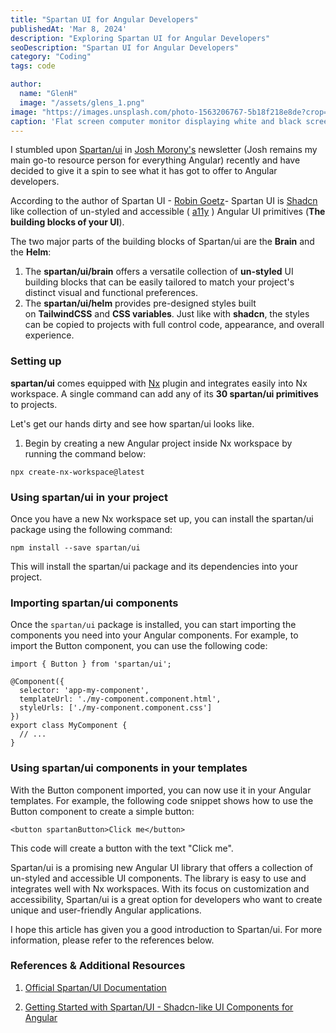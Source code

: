```yaml
---
title: "Spartan UI for Angular Developers"
publishedAt: 'Mar 8, 2024'
description: "Exploring Spartan UI for Angular Developers"
seoDescription: "Spartan UI for Angular Developers"
category: "Coding"
tags: code

author:
  name: "GlenH"
  image: "/assets/glens_1.png"
image: "https://images.unsplash.com/photo-1563206767-5b18f218e8de?crop=entropy&cs=tinysrgb&fit=max&fm=jpg&ixid=MnwxfDB8MXxyYW5kb218MHx8fHx8fHx8MTY4NDkyMDk4MA&ixlib=rb-4.0.3&q=80&utm_campaign=api-credit&utm_medium=referral&utm_source=unsplash_source&w=1080"
caption: 'Flat screen computer monitor displaying white and black screen PC: Mika Baumeister, Unsplash'
---
```


I stumbled upon [Spartan/ui](https://www.spartan.ng/)  in  [Josh Morony's](https://www.joshmorony.com/)  newsletter (Josh remains my main go-to resource person for everything Angular) recently and have decided to give it a spin to see what it has got to offer to Angular developers. 

According to the author of Spartan UI - [Robin Goetz](https://ui.shadcn.com/)- Spartan UI is  [Shadcn](https://ui.shadcn.com/) like collection of un-styled and accessible ( [a11y](https://www.a11yproject.com/) ) Angular UI primitives (**The building blocks of your UI**). 

The two major parts of the building blocks of Spartan/ui are the **Brain** and the **Helm**:

1. The **spartan/ui/brain** offers a versatile collection of **un-styled** UI building blocks that can be easily tailored to match your project's distinct visual and functional preferences.
2. The **spartan/ui/helm** provides pre-designed styles built on **TailwindCSS** and **CSS variables**. Just like with **shadcn**, the styles can be copied to projects with full control code, appearance, and overall experience.

### Setting up

**spartan/ui** comes equipped with [Nx](https://nx.dev/getting-started/**intro) plugin and integrates easily into Nx workspace. A single command can add any of its **30 spartan/ui primitives** to projects.

Let's get our hands dirty and see how spartan/ui looks like.

1. Begin by creating a new Angular project inside Nx workspace by running the command below:

```
npx create-nx-workspace@latest
```

### Using spartan/ui in your project

Once you have a new Nx workspace set up, you can install the spartan/ui package using the following command:

`npm install --save spartan/ui`

This will install the spartan/ui package and its dependencies into your project.

### Importing spartan/ui components

Once the `spartan/ui` package is installed, you can start importing the components you need into your Angular components. For example, to import the Button component, you can use the following code:

```
import { Button } from 'spartan/ui';

@Component({
  selector: 'app-my-component',
  templateUrl: './my-component.component.html',
  styleUrls: ['./my-component.component.css']
})
export class MyComponent {
  // ...
}
```

### Using spartan/ui components in your templates

With the Button component imported, you can now use it in your Angular templates. For example, the following code snippet shows how to use the Button component to create a simple button:

```
<button spartanButton>Click me</button>
```
This code will create a button with the text "Click me".

Spartan/ui is a promising new Angular UI library that offers a collection of un-styled and accessible UI components. The library is easy to use and integrates well with Nx workspaces. With its focus on customization and accessibility, Spartan/ui is a great option for developers who want to create unique and user-friendly Angular applications.

I hope this article has given you a good introduction to Spartan/ui. For more information, please refer to the references below.


### References & Additional Resources

1. [Official Spartan/UI Documentation](https://www.spartan.ng/)

2. [Getting Started with Spartan/UI - Shadcn-like UI Components for Angular](https://dev.to/this-is-angular/getting-started-with-spartanui-shadcn-like-ui-components-for-angular-8df) 


